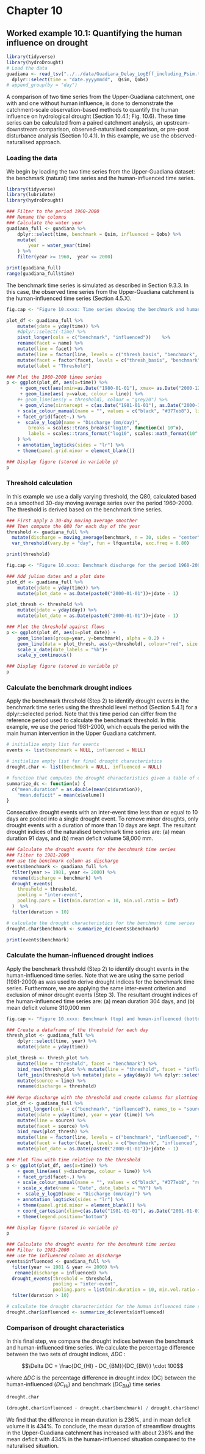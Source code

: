 # Chapter 10

## Worked example 10.1: Quantifying the human influence on drought

```r
library(tidyverse)
library(hydroDrought)
# Load the data
guadiana <- read_tsv("../../data/Guadiana_Delay_LogEff_including_Psim.txt") %>%
  dplyr::select(time = "date.yyyymmdd",  Qsim, Qobs)  
# append_group(by = "day")
```

A comparison of two time series from the Upper-Guadiana catchment, one with and one without human influence, is done to demonstrate the catchment-scale observation-based methods to quantify the human influence on hydrological drought (Section 10.4.1; Fig. 10.6). These time series can be calculated from a paired catchment analysis, an upstream-downstream comparison, observed-naturalised comparison, or pre-post disturbance analysis (Section 10.4.1). In this example, we use the observed-naturalised approach. 

### Loading the data

We begin by loading the two time series from the Upper-Guadiana dataset: the benchmark (natural) time series and the human-influenced time series.

```r
library(tidyverse)
library(lubridate)
library(hydroDrought)

### Filter to the period 1960-2000 
### Rename the columns
### Calculate the water year
guadiana_full <- guadiana %>%
	dplyr::select(time, benchmark = Qsim, influenced = Qobs) %>%
  	mutate(
    	year = water_year(time)
	) %>%
	filter(year >= 1960,  year <= 2000) 

print(guadiana_full)
range(guadiana_full$time)
```

The benchmark time series is simulated as described in Section 9.3.3. In this case, the observed time series from the Upper-Guadiana catchment is the human-influenced time series (Section 4.5.X).



```r
fig.cap <- "Figure 10.xxxx: Time series showing the benchmark and human-influenced time series. Discharge is plotted on a log scale to emphasize low flow behavior. The grey region shows the comparison period for human influence (1981-2000)."

plot_df <- guadiana_full %>%	
	mutate(jdate = yday(time)) %>% 
	#dplyr::select(-time) %>% 
	pivot_longer(cols = c("benchmark", "influenced"))	 %>%
	rename(facet = name) %>%
	mutate(line = facet) %>%
	mutate(line = factor(line, levels = c("thresh_basis", "benchmark", "influenced"), labels = c("Threshold\nBasis", "Benchmark", "Human\nInfluenced"))) %>%
	mutate(facet = factor(facet, levels = c("thresh_basis", "benchmark", "influenced"), labels = c("Threshold Basis", "Benchmark", "Influenced"))) %>%
	mutate(label = "Threshold")

```

```r
### Plot the 1960-2000 timee series
p <- ggplot(plot_df, aes(x=time)) %>%
	 + geom_rect(aes(xmin=as.Date("1980-01-01"), xmax= as.Date("2000-12-31"), ymin=0, ymax=Inf), fill = "grey90", alpha = 0.2) %>% 
	 + geom_line(aes( y=value, colour = line)) %>%
	#+ geom_line(aes(y = threshold), colour = "grey20") %>%
	 + geom_vline(xintercept = c(as.Date("1981-01-01"), as.Date("2000-12-31")), linetype = "dashed", size = 0.5, colour = "grey30") %>%
	+ scale_colour_manual(name = "", values = c("black", "#377eb8"), limits = c("Benchmark", "Human\nInfluenced")) %>%
	+ facet_grid(facet~.) %>%
	+  scale_y_log10(name = "Discharge (mm/day)",
		breaks = scales::trans_breaks("log10", function(x) 10^x),
		labels = scales::trans_format("log10", scales::math_format(10^.x))
	) %>%
	+ annotation_logticks(sides = "lr") %>%
	+ theme(panel.grid.minor = element_blank())	 

### Display figure (stored in variable p)
p
```


### Threshold calculation

In this example we use a daily varying threshold, the Q80, calculated based on a smoothed 30-day moving average series over the period 1960-2000. The threshold is derived based on the benchmark time series.

```r
### First apply a 30-day moving average smoother
### Then compute the Q80 for each day of the year
threshold <- guadiana_full %>%
  mutate(discharge = moving_average(benchmark, n = 30, sides = "center")) %>%
  var_threshold(vary.by = "day", fun = lfquantile, exc.freq = 0.80) 

print(threshold)
```



```r
fig.cap <- "Figure 10.xxxx: Benchmark discharge for the period 1960-2000 showing seasonality, with each line representing a year. The smoothed Q80 threshold is shown in bold red."

### Add julian dates and a plot date
plot_df <- guadiana_full %>%
	mutate(jdate = yday(time)) %>%
	mutate(plot_date = as.Date(paste0("2000-01-01"))+jdate - 1)

plot_thresh <- threshold %>% 
	mutate(jdate = yday(day)) %>%
	mutate(plot_date = as.Date(paste0("2000-01-01"))+jdate - 1)
```

```r
### Plot the threshold against flows
p <- ggplot(plot_df, aes(x=plot_date)) + 
	geom_line(aes(group=year, y=benchmark), alpha = 0.2) + 
	geom_line(data = plot_thresh, aes(y=threshold), colour="red", size = 2) + 
 	scale_x_date(date_labels = "%b")+
	scale_y_continuous()

### Display figure (stored in variable p)
p
```

### Calculate the benchmark drought indices

Apply the benchmark threshold (Step 2) to identify drought events in the benchmark time series using the threshold level method (Section 5.4.1) for a dplyr::selected period. Note that this time period can differ from the reference period used to calculate the benchmark threshold. In this example, we use the period 1981-2000, which equals the period with the main human intervention in the Upper Guadiana catchment. 

```r
# initialize empty list for events
events <- list(benchmark = NULL, influenced = NULL)

# initialize empty list for final drought characteristics
drought.char <- list(benchmark = NULL, influenced = NULL) 

# function that computes the drought characteristics given a table of events
summarize_dc <- function(x) {
  c("mean.duration" = as.double(mean(x$duration)), 
    "mean.deficit" = mean(x$volume))
}
```
Consecutive drought events with an inter-event time less than or equal to 10 days are pooled into a single drought event. To remove minor droughts, only drought events with a duration of more than 10 days are kept. The resultant drought indices of the naturalised benchmark time series are: (a) mean duration 91 days, and (b) mean deficit volume 58,000 mm.

```r
### Calculate the drought events for the benchmark time series
### Filter to 1981-2000
### use the benchmark column as discharge
events$benchmark <- guadiana_full %>%
  filter(year >= 1981, year <= 2000) %>%
  rename(discharge = benchmark) %>%
  drought_events(
    threshold = threshold,
    pooling = "inter-event",
    pooling.pars = list(min.duration = 10, min.vol.ratio = Inf)
  )  %>%
  filter(duration > 10)

# calculate the drought characteristics for the benchmark time series
drought.char$benchmark <- summarize_dc(events$benchmark)

print(events$benchmark)
```

### Calculate the human-influenced drought indices

Apply the benchmark threshold (Step 2) to identify drought events in the human-influenced time series. Note that we are using the same period (1981-2000) as was used to derive drought indices for the benchmark time series. Furthermore, we are applying the same inter-event criterion and exclusion of minor drought events (Step 3). The resultant drought indices of the human-influenced time series are: (a) mean duration 304 days, and (b) mean deficit volume 310,000 mm

```r
fig.cap <- "Figure 10.xxxx: Benchmark (top) and human-influenced (bottom) flows during the comparison period 1981-2000. The smoothed Q80 threshold is shown in red. Discharge is plotted on a log scale to emphasize low flow behavior."

### Create a dataframe of the threshold for each day
thresh_plot <- guadiana_full %>%
	dplyr::select(time, year) %>%
	mutate(jdate = yday(time))

plot_thresh <- thresh_plot %>%
	mutate(line = "threshold", facet = "benchmark") %>%
	bind_rows(thresh_plot %>% mutate(line = "threshold", facet = "influenced")) %>%
	left_join(threshold %>% mutate(jdate = yday(day)) %>% dplyr::select(-day), by = "jdate") %>%
	mutate(source = line) %>%
	rename(discharge = threshold)
	
### Merge discharge with the threshold and create columns for plotting
plot_df <- guadiana_full %>%
	pivot_longer(cols = c("benchmark", "influenced"), names_to = "source", values_to  = "discharge") %>%
	mutate(jdate = yday(time), year = year (time)) %>%
	mutate(line = source) %>%
	mutate(facet = source) %>%
	bind_rows(plot_thresh) %>%
	mutate(line = factor(line, levels = c("benchmark", "influenced", "threshold"), labels = c("Benchmark", "Human\nInfluenced", "Threshold"))) %>%
	mutate(facet = factor(facet, levels = c("benchmark", "influenced", "threshold"), labels = c("Benchmark", "Human\nInfluenced", "Threshold"))) %>%
	mutate(plot_date = as.Date(paste0("2000-01-01"))+jdate - 1)
```

```r
### Plot flow with time relative to the threshold
p <- ggplot(plot_df, aes(x=time)) %>%
	+ geom_line(aes( y=discharge, colour = line)) %>%
	+ facet_grid(facet~.) %>%
	+ scale_colour_manual(name = "", values = c("black", "#377eb8", "red"), limits = c("Benchmark", "Human\nInfluenced", "Threshold")) %>%
	+ scale_x_date(name = "Date", date_labels = "%Y") %>%
	+  scale_y_log10(name = "Discharge (mm/day)") %>%
	+ annotation_logticks(sides = "lr") %>%
	+ theme(panel.grid.minor = element_blank())	%>%
	+ coord_cartesian(xlim=c(as.Date("1981-01-01"), as.Date("2001-01-01"))) %>%
	+ theme(legend.position="bottom")

### Display figure (stored in variable p)
p
```

```r
### Calculate the drought events for the benchmark time series
### Filter to 1981-2000
### use the influenced column as discharge
events$influenced <- guadiana_full %>%
  filter(year >= 1981 & year <= 2000) %>%
   rename(discharge = influenced) %>% 
  drought_events(threshold = threshold,
                 pooling = "inter-event",
                 pooling.pars = list(min.duration = 10, min.vol.ratio = Inf))  %>%
  filter(duration > 10)

# calculate the drought characteristics for the human influenced time series
drought.char$influenced <- summarize_dc(events$influenced)
```


### Comparison of drought characteristics    
In this final step, we compare the drought indices between the benchmark and human-influenced time series. We calculate the percentage difference between the two sets of drought indices, $\Delta DC$ :

$$\Delta DC = \frac{DC_{HI} - DC_{BM}}{DC_{BM}} \cdot 100$$

where $\Delta DC$ is the percentage difference in drought index (DC) between the human-influenced ($DC_{HI}$) and benchmark ($DC_{BM}$) time series

```r
drought.char
```
```r
(drought.char$influenced - drought.char$benchmark) / drought.char$benchmark * 100
```

We find that the difference in mean duration is 236%, and in mean deficit volume it is 434%. To conclude, the mean duration of streamflow droughts in the Upper-Guadiana catchment has increased with about 236% and the mean deficit with 434% in the human-influenced situation compared to the naturalised situation.




